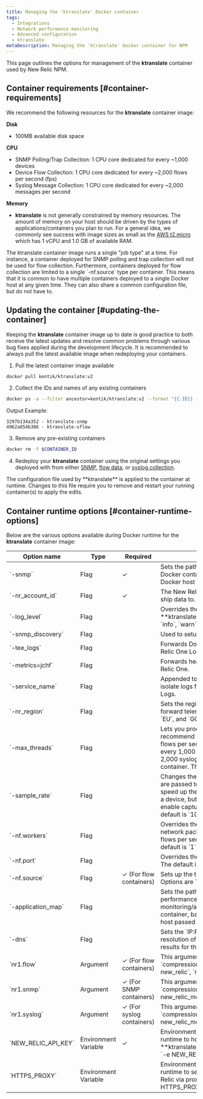 ```yaml
---
title: Managing the 'ktranslate' Docker container
tags:
  - Integrations
  - Network performance monitoring
  - Advanced configuration
  - ktranslate
metaDescription: Managing the 'ktranslate' Docker container for NPM
---
```


This page outlines the options for management of the **ktranslate** container used by New Relic NPM.

## Container requirements [#container-requirements]

We recommend the following resources for the **ktranslate** container image:

**Disk**

 * 100MB available disk space

**CPU**

 * SNMP Polling/Trap Collection: 1 CPU core dedicated for every ~1,000 devices
 * Device Flow Collection: 1 CPU core dedicated for every ~2,000 flows per second (fps)
 * Syslog Message Collection: 1 CPU core dedicated for every ~2,000 messages per second

**Memory**

 * **ktranslate** is not generally constrained by memory resources. The amount of memory on your host should be driven by the types of applications/containers you plan to run. For a general idea, we commonly see success with image sizes as small as the [AWS t2.micro](https://aws.amazon.com/ec2/instance-types/t2/) which has 1 vCPU and 1.0 GB of available RAM.

<Callout variant="tip">
  The ktranslate container image runs a single "job type" at a time. For instance, a container deployed for SNMP polling and trap collection will not be used for flow collection. Furthermore, containers deployed for flow collection are limited to a single `-nf.source` type per container. This means that it is common to have multiple containers deployed to a single Docker host at any given time. They can also share a common configuration file, but do not have to.
</Callout>

## Updating the container [#updating-the-container]

Keeping the **ktranslate** container image up to date is good practice to both receive the latest updates and resolve common problems through various bug fixes applied during the development lifecycle. It is recommended to always pull the latest available image when redeploying your containers.

1. Pull the latest container image available

```bash
docker pull kentik/ktranslate:v2
```

2. Collect the IDs and names of any existing containers

```bash
docker ps -a --filter ancestor=kentik/ktranslate:v2 --format "{{.ID}} - {{.Names}}"
```

Output Example:

```
3297b134a352 - ktranslate-snmp
4962a854b386 - ktranslate-sflow
```

3. Remove any pre-existing containers

```bash
docker rm -f $CONTAINER_ID
```

4. Redeploy your **ktranslate** container using the original settings you deployed with from either [SNMP](/docs/network-performance-monitoring/setup-performance-monitoring/snmp-performance-monitoring), [flow data](/docs/network-performance-monitoring/setup-performance-monitoring/network-flow-monitoring), or [syslog collection](/docs/network-performance-monitoring/setup-performance-monitoring/network-syslog-monitoring).

<Callout variant="important">
  The configuration file used by **ktranslate** is applied to the container at runtime. Changes to this file require you to remove and restart your running container(s) to apply the edits.
</Callout>

## Container runtime options [#container-runtime-options]

Below are the various options available during Docker runtime for the **ktranslate** container image:

<table>
  <thead>
    <tr>
      <th style={{ width: "200px" }}>
        Option name
      </th>
      <th>
        Type
      </th>
      <th>
        Required
      </th>
      <th>
        Description
      </th>
    </tr>
  </thead>
    <tbody>
    <tr>
      <td>
        `-snmp`
      </td>
      <td>
        Flag
      </td>
      <td>✓</td>
      <td>
        Sets the path to the `snmp-base.yaml` file on the Docker container, based on the volume mount from the Docker host passed as an option during runtime.
      </td>
    </tr>
    <tr>
      <td>
        `-nr_account_id`
      </td>
      <td>
        Flag
      </td>
      <td>✓</td>
      <td>
        The New Relic One account ID that **ktranslate** will ship data to.
      </td>
    </tr>
    <tr>
      <td>
        `-log_level`
      </td>
      <td>
        Flag
      </td>
      <td></td>
      <td>
        Overrides the default **info** log level for **ktranslate**. The available options are `debug`, `info`, `warn`, or `error`.
      </td>
    </tr>
    <tr>
      <td>
        `-snmp_discovery`
      </td>
      <td>
        Flag
      </td>
      <td></td>
      <td>
        Used to setup the container in SNMP discovery mode.
      </td>
    </tr>
    <tr>
      <td>
        `-tee_logs`
      </td>
      <td>
        Flag
      </td>
      <td></td>
      <td>
        Forwards Docker logs from **ktranslate** into New Relic One Logs.
      </td>
    </tr>
    <tr>
      <td>
        `-metrics=jchf`
      </td>
      <td>
        Flag
      </td>
      <td></td>
      <td>
        Forwards health metrics from **ktranslate** into New Relic One.
      </td>
    </tr>
    <tr>
      <td>
        `-service_name`
      </td>
      <td>
        Flag
      </td>
      <td></td>
      <td>
        Appended to the container name in Docker logs to help isolate logs from various containers in New Relic One Logs.
      </td>
    </tr>
    <tr>
      <td>
        `-nr_region`
      </td>
      <td>
        Flag
      </td>
      <td></td>
      <td>
        Sets the regional API endpoints for **ktranslate** to forward telemetry to New Relic One. Options are `US`, `EU`, and `GOV` (FedRAMP).
      </td>
    </tr>
    <tr>
      <td>
        `-max_threads`
      </td>
      <td>
        Flag
      </td>
      <td></td>
      <td>
        Lets you process higher volumes of data. We recommend one CPU core available for every 2,000 flows per second (fps) of network flow data sent, or every 1,000 SNMP devices being monitored, or every 2,000 syslog messages per second collected by a container. The default is `1`.
      </td>
    </tr>
    <tr>
      <td>
        `-sample_rate`
      </td>
      <td>
        Flag
      </td>
      <td></td>
      <td>
        Changes the default sample rate value at which flows are passed to New Relic One Events. This does not speed up the local configuration of flow sample rate on a device, but it can slow it down. Setting this to `1` will enable capturing all flows sent to the container. The default is `1000`.
      </td>
    </tr>
    <tr>
      <td>
        `-nf.workers`
      </td>
      <td>
        Flag
      </td>
      <td></td>
      <td>
        Overrides the number of workers used in processing network packets. Use one worker for every 4,000 of flows per second (fps) of network flow data sent. The default is `1`.
      </td>
    </tr>
    <tr>
      <td>
        `-nf.port`
      </td>
      <td>
        Flag
      </td>
      <td></td>
      <td>
        Overrides the listening port for incoming flow packets. The default is `9995`.
      </td>
    </tr>
    <tr>
      <td>
        `-nf.source`
      </td>
      <td>
        Flag
      </td>
      <td>✓ (For flow containers)</td>
      <td>
        Sets up the type of flow this container will process. Options are `ipfix`, `netflow5`, `netflow9`, and `sflow`.
      </td>
    </tr>
    <tr>
      <td>
        `-application_map`
      </td>
      <td>
        Flag
      </td>
      <td></td>
      <td>
        Sets the path to an [application map](/docs/network-performance-monitoring/setup-performance-monitoring/advanced-config) file on the Docker container, based on a volume mount from the Docker host passed as an option during runtime.
      </td>
    </tr>
    <tr>
      <td>
        `-dns`
      </td>
      <td>
        Flag
      </td>
      <td></td>
      <td>
        Sets the `IP:Port` for **ktranslate** to use during DNS resolution of IP addresses. Setting this affects the results for the `dst_host` and `src_host` fields.
      </td>
    </tr>
    <tr>
      <td>
        `nr1.flow`
      </td>
      <td>
        Argument
      </td>
      <td>✓ (For flow containers)</td>
      <td>
        This argument statically sets the following flags: `compression: gzip`, `sink: new_relic`, `format: new_relic`, `max_before_sample: 100`, `flow_only:true`.
      </td>
    </tr>
    <tr>
      <td>
        `nr1.snmp`
      </td>
      <td>
        Argument
      </td>
      <td>✓ (For SNMP containers)</td>
      <td>
        This argument statically sets the following options: `compression: gzip`, `sink: new_relic`, `format: new_relic_metric`, `max_flows_per_message: 100`.
      </td>
    </tr>
    <tr>
      <td>
        `nr1.syslog`
      </td>
      <td>
        Argument
      </td>
      <td>✓ (For syslog containers)</td>
      <td>
        This argument statically sets the following flags: `compression: gzip`, `sink: new_relic`, `format: new_relic_metric`, `syslog:"0.0.0.0:5143"`.
      </td>
    </tr>
    <tr>
      <td>
        `NEW_RELIC_API_KEY`
      </td>
      <td>
        Environment Variable
      </td>
      <td>✓</td>
      <td>
        Environment variable that must be used during Docker runtime to hold the New Relic license key for **ktranslate** to send data to the New Relic APIs. Ex: `-e NEW_RELIC_API_KEY=$LICENSE_KEY`.
      </td>
    </tr>
    <tr>
      <td>
        `HTTPS_PROXY`
      </td>
      <td>
        Environment Variable
      </td>
      <td></td>
      <td>
        Environment variable that can be used during Docker runtime to setup **ktranslate** to ship data to New Relic via proxy. Ex: `-e HTTPS_PROXY=https://user:password@hostname:port`.
      </td>
    </tr>
    </tbody>
</table>
